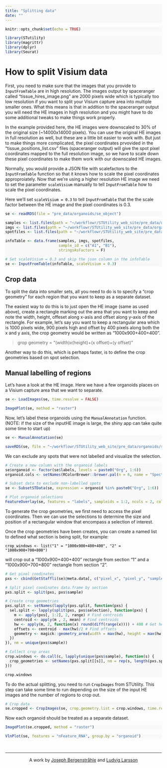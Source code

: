 ```yaml
---
title: "Splitting data"
date: ""
---
```


<style type="text/css">
div.main-container {
  background-color: #FFFFFF !important;
  max-width: 1800px;
  margin-left: auto;
  margin-right: auto;
}
</style>

<style>
#TOC {
  background: url("https://www.spatialresearch.org/wp-content/uploads/2019/09/str-logo-spatial_research_3@2x.png");
  background-size: contain;
  padding-top: 100px !important;
  background-repeat: no-repeat;
  width: 500px;
  color: black;
  border-color: #FFFFFF !important;
}
</style>

<style> code, pre{
  background-color: #F8F8F8 !important;
  color: black !important;
}
</style>

<style> .watch-out {
  background-color: #F0F0F0;
  border: 1px #F0F0F0;
}
<style>

<style> 
body {
  color: black;
  font-size: 20pt;
}
</style>

```r
knitr::opts_chunk$set(echo = TRUE)
```

```r
library(STutility)
library(magrittr)
library(dplyr)
library(Seurat)
```

# How to split Visium data

First, you need to make sure that the images that you provide to `InputFromTable` are in high resolution. The images output by spaceranger called "tissue_hires_image.png" are 2000 pixels wide which is typically too low resolution if you want to split your Visium capture area into multiple smaller ones. 
What this means is that in addition to the spaceranger output you will need the HE images in high resolution and you might have to do some additional tweaks to make things work properly.

In the example provided here, the HE images were downscaled to 30% of the original size (~14000x14000 pixels). You can use the original HE images in full resolution as well, but these are a little bit easier to work with. But just to make things more complicated, the pixel coordinates prvovided in the "tissue_positions_list.csv" files (spaceranger output) will give the spot pixel coordinates mapped to the full resolution image, so we have to scale down these pixel coordinates to make them work with our downscaled HE images. 

Normally, you would provide a JSON file with scalefactors to the `InputFromTable` function so that it knows how to scale the pixel coordinates approproiately. Now that we're using a higher resolution HE image we need to set the parameter `scaleVisium` manually to tell `InputFromTable` how to scale the pixel coordinates.

Here we'll set `scaleVisium = 0.3` to tell `InputFromTable` that the the scale factor between the HE image and the pixel coordinates is 0.3.

```r
se <- readRDS(file = "pre_data/organoids/se_object")
```

```r

samples <- list.files(path = "~/workflowr/STUtility_web_site/pre_data/organoids/", pattern = "filtered_feature_bc_matrix.h5", recursive = T, full.names = T)
imgs <- list.files(path = "~/workflowr/STUtility_web_site/pre_data/organoids/", pattern = "small.jpg", recursive = T, full.names = T)
spotfiles <- list.files(path = "~/workflowr/STUtility_web_site/pre_data/organoids/", pattern = "tissue_positions_list.csv", recursive = T, full.names = T)

infoTable <- data.frame(samples, imgs, spotfiles, 
                        sample_id = c("A1", "B1"), 
                        stringsAsFactors = F)

# Set scaleVisium = 0.3 and skip the json column in the infoTable
se <- InputFromTable(infoTable, scaleVisium = 0.3)

```

## Crop data

To split the data into smaller sets, all you need to do is to specify a "crop geometry" for each region that you want to keep as a separate dataset.

The easiest way to do this is to just open the HE image (same as used above), create a rectangle marking out the area that you want to keep and note the width, height, offeset along x-asis and offset along y-axis of the rectangle. For example, let's say you want to keep a rectangular area which is 1000 pixels wide, 900 pixels high and offset by 400 pixels along both the x and y axis, the crop geometry would be written as "1000x900+400+400".

> grop geometry = "(width)x(height)+(x offset)+(y offset)"

Another way to do this, which is perhaps faster, is to define the crop geometries based on spot selection.

## Manual labelling of regions

Let's have a look at the HE image. Here we have a few organoids places on a Visium capture area that we want to separate.

```r
se <- LoadImages(se, time.resolve = FALSE)
```

```r
ImagePlot(se, method = "raster")
```

Now, let's label these organoids using the `ManualAnnotation` function. (NOTE: if the size of the inputHE image is large, the shiny app can take quite some time to start up)

```r
se <- ManualAnnotation(se)
```
```r
saveRDS(se, file = "~/workflowr/STUtility_web_site/pre_data/organoids/se_object")
```

We can exclude any spots that were not labelled and visualize the selection.

```r

# Create a new column with the organoid labels
se$organoid <- factor(se$labels, levels = paste0("Org", 1:6))
organoid.cols <- setNames(RColorBrewer::brewer.pal(n = 6, name = "Spectral"), nm = paste0("Org", 1:6))

# Subset data to exclude non-labelled spots 
se <- SubsetSTData(se, expression = organoid %in% paste0("Org", 1:6))

# Plot organoid selections
FeatureOverlay(se, features = "labels", sampleids = 1:2, ncols = 2, cols = organoid.cols)
```

To generate the crop geometries, we first need to access the pixel coordinates. Then we can use the selections to determine the size and position of a rectangular window that encompass a selection of interest.

Once the crop geometries have been creates, you can create a named list to defined what section is being split, for example:

`crop_windows <- list("1" = "1000x900+400+400", "2" = "1000x900+700+800")` 

will crop out a "1000x900+400+400" rectangle from section "1" and a "1000x900+700+800" rectangle from section "2".

```r

# Get pixel coodinates 
pxs <- cbind(GetStaffli(se)@meta.data[, c("pixel_x", "pixel_y", "sample")], selection = se$organoid)

# Split pixel coodinates data.frame by section
pxs.split <- split(pxs, pxs$sample)

# Create crop geometries
pxs.split <- setNames(lapply(pxs.split, function(pxs) {
  sel.split <- lapply(split(pxs, pxs$selection), function(pxs) {
    m <- apply(pxs[, 1:2], 2, range) # Find centroids
    centroid <- apply(m , 2, mean) # Find centroids
    hw <- apply(m, 2, function(x) round(diff(range(x)))) + 400 # Get height/width and add some extra space
    offsets <- centroid - max(hw)/2 # Find offsets
    geometry <- magick::geometry_area(width = max(hw), height = max(hw), x_off = offsets[1], y_off = offsets[2])
  })
}), nm = unique(pxs$sample))

# Collect crop areas
crop.windows <- do.call(c, lapply(unique(pxs$sample), function(s) {
  crop_geometries <- setNames(pxs.split[[s]], nm = rep(s, length(pxs.split[[s]])))
}))

crop.windows

```

To do the actual splitting, you need to run `CropImages` from STUtility. This step can take some time to run depending on the size of the input HE images and the number of regions to crop out.

```r

# Crop data
se.cropped <- CropImages(se, crop.geometry.list = crop.windows, time.resolve = TRUE, verbose = TRUE)

```

Now each organoid should be treated as a separate dataset.

```r

ImagePlot(se.cropped, method = "raster")

```

```r

VlnPlot(se, features = "nFeature_RNA", group.by = "organoid")

```


&nbsp;
<hr />
<p style="text-align: center;">A work by <a href="j.bergenstrahle@scilifelab.se">Joseph Bergenstråhle</a> and <a href="ludvig.larsson@scilifelab.se">Ludvig Larsson</a></p>

<!-- Add icon library -->
<link rel="stylesheet" href="https://cdnjs.cloudflare.com/ajax/libs/font-awesome/4.7.0/css/font-awesome.min.css">

<!-- Add font awesome icons -->
<p style="text-align: center;">
    <a href="https://www.spatialresearch.org" class="fa fa-beer"></a>
</p>

&nbsp;